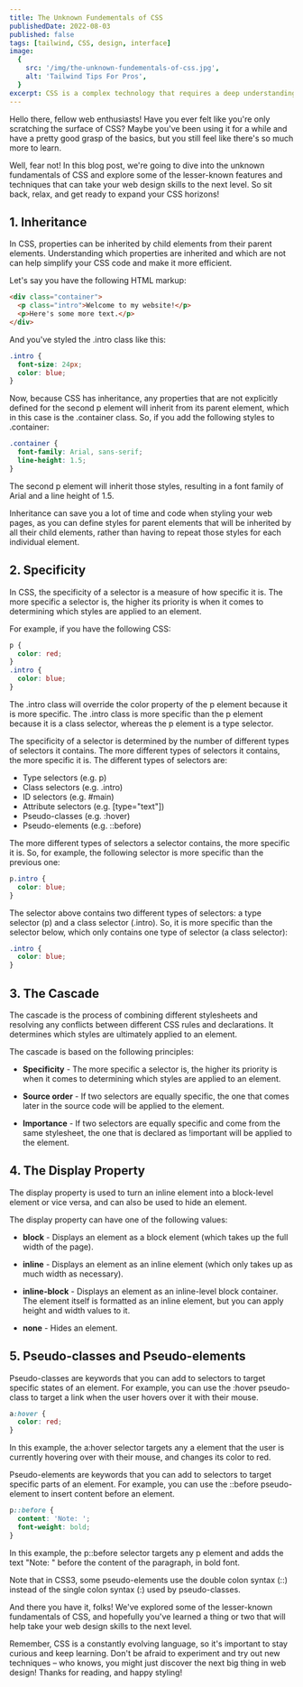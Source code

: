 ```yaml
---
title: The Unknown Fundementals of CSS
publishedDate: 2022-08-03
published: false
tags: [tailwind, CSS, design, interface]
image:
  {
    src: '/img/the-unknown-fundementals-of-css.jpg',
    alt: 'Tailwind Tips For Pros',
  }
excerpt: CSS is a complex technology that requires a deep understanding of its many features and properties to use it effectively. By learning these lesser-known fundamentals, you can improve your skills as a web developer and create more efficient and effective web pages.
---
```


Hello there, fellow web enthusiasts! Have you ever felt like you're only scratching the surface of CSS? Maybe you've been using it for a while and have a pretty good grasp of the basics, but you still feel like there's so much more to learn.

Well, fear not! In this blog post, we're going to dive into the unknown fundamentals of CSS and explore some of the lesser-known features and techniques that can take your web design skills to the next level. So sit back, relax, and get ready to expand your CSS horizons!

## 1. Inheritance

In CSS, properties can be inherited by child elements from their parent elements. Understanding which properties are inherited and which are not can help simplify your CSS code and make it more efficient.

Let's say you have the following HTML markup:

```html
<div class="container">
  <p class="intro">Welcome to my website!</p>
  <p>Here's some more text.</p>
</div>
```

And you've styled the .intro class like this:

```css
.intro {
  font-size: 24px;
  color: blue;
}
```

Now, because CSS has inheritance, any properties that are not explicitly defined for the second p element will inherit from its parent element, which in this case is the .container class. So, if you add the following styles to .container:

```css
.container {
  font-family: Arial, sans-serif;
  line-height: 1.5;
}
```

The second p element will inherit those styles, resulting in a font family of Arial and a line height of 1.5.

Inheritance can save you a lot of time and code when styling your web pages, as you can define styles for parent elements that will be inherited by all their child elements, rather than having to repeat those styles for each individual element.

## 2. Specificity

In CSS, the specificity of a selector is a measure of how specific it is. The more specific a selector is, the higher its priority is when it comes to determining which styles are applied to an element.

For example, if you have the following CSS:

```css
p {
  color: red;
}
.intro {
  color: blue;
}
```

The .intro class will override the color property of the p element because it is more specific. The .intro class is more specific than the p element because it is a class selector, whereas the p element is a type selector.

The specificity of a selector is determined by the number of different types of selectors it contains. The more different types of selectors it contains, the more specific it is. The different types of selectors are:

- Type selectors (e.g. p)
- Class selectors (e.g. .intro)
- ID selectors (e.g. #main)
- Attribute selectors (e.g. [type="text"])
- Pseudo-classes (e.g. :hover)
- Pseudo-elements (e.g. ::before)

The more different types of selectors a selector contains, the more specific it is. So, for example, the following selector is more specific than the previous one:

```css
p.intro {
  color: blue;
}
```

The selector above contains two different types of selectors: a type selector (p) and a class selector (.intro). So, it is more specific than the selector below, which only contains one type of selector (a class selector):

```css
.intro {
  color: blue;
}
```

## 3. The Cascade

The cascade is the process of combining different stylesheets and resolving any conflicts between different CSS rules and declarations. It determines which styles are ultimately applied to an element.

The cascade is based on the following principles:

- **Specificity** - The more specific a selector is, the higher its priority is when it comes to determining which styles are applied to an element.

- **Source order** - If two selectors are equally specific, the one that comes later in the source code will be applied to the element.

- **Importance** - If two selectors are equally specific and come from the same stylesheet, the one that is declared as !important will be applied to the element.

## 4. The Display Property

The display property is used to turn an inline element into a block-level element or vice versa, and can also be used to hide an element.

The display property can have one of the following values:

- **block** - Displays an element as a block element (which takes up the full width of the page).

- **inline** - Displays an element as an inline element (which only takes up as much width as necessary).

- **inline-block** - Displays an element as an inline-level block container. The element itself is formatted as an inline element, but you can apply height and width values to it.

- **none** - Hides an element.

## 5. Pseudo-classes and Pseudo-elements

Pseudo-classes are keywords that you can add to selectors to target specific states of an element. For example, you can use the :hover pseudo-class to target a link when the user hovers over it with their mouse.

```css
a:hover {
  color: red;
}
```

In this example, the a:hover selector targets any a element that the user is currently hovering over with their mouse, and changes its color to red.

Pseudo-elements are keywords that you can add to selectors to target specific parts of an element. For example, you can use the ::before pseudo-element to insert content before an element.

```css
p::before {
  content: 'Note: ';
  font-weight: bold;
}
```

In this example, the p::before selector targets any p element and adds the text "Note: " before the content of the paragraph, in bold font.

Note that in CSS3, some pseudo-elements use the double colon syntax (::) instead of the single colon syntax (:) used by pseudo-classes.

And there you have it, folks! We've explored some of the lesser-known fundamentals of CSS, and hopefully you've learned a thing or two that will help take your web design skills to the next level.

Remember, CSS is a constantly evolving language, so it's important to stay curious and keep learning. Don't be afraid to experiment and try out new techniques – who knows, you might just discover the next big thing in web design! Thanks for reading, and happy styling!
